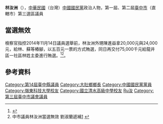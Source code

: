 {{Infobox_officeholder
| name = 林汝洲
| image name =
| width = 
| party = {{Kmt|25px}}
| now = 中華民國（台灣）政治人士 
| period = 
| Sex = 男 
| Native place = 
| date of birth = 1964年
| place of birth = 台中巿
| educate = 
*[[國立清水高級中學|國立清水高級中學]]
*[[嶺東科技大學|嶺東科技大學]]企管系
*嶺東科技大學企管碩士
| past = 
*臺中縣大肚鄉第十四、十五屆鄉長
*臺中縣第十四屆縣議員
*臺中縣大肚鄉第十四、十五屆鄉民代表
*中國國民黨第十七、十八次全國黨代表
*臺中縣舞龍舞獅技藝委員會主任委員
*救國團大肚鄉團委會會長
}}
'''林汝洲'''（{{bd|1964年||catIdx=Lin林}}），[[中華民國|中華民國]]（台灣）[[中國國民黨|中國國民黨]]政治人物，第一屆、第二屆[[臺中市|臺中市]]（直轄市）第三選區議員


==當選無效==
檢察官指控2014年11月14日議員選舉前，林汝洲外甥陳進益拿20,000元與24,000元，給林、蘇等樁腳，以五百元一票的方式賄選，同日再交付75,000千元給龍井區一社區林姓主委進行賄選。<ref>{{Cite web |url=https://news.ltn.com.tw/news/politics/paper/1003361/#中市議員林汝洲當選無效 |title=劉淑蘭遞補 |access-date=2021-06-21 |archive-date=2021-06-28 |archive-url=https://web.archive.org/web/20210628010437/https://news.ltn.com.tw/news/politics/paper/1003361#中市議員林汝洲當選無效 |dead-url=no }}</ref><ref>中市議員林汝洲當選無效 劉淑蘭遞補[https://news.ltn.com.tw/news/politics/paper/1003361] {{Wayback|url=https://news.ltn.com.tw/news/politics/paper/1003361 |date=20210309045121 }}</ref>。


== 參考資料 ==
{{reflist|2}}

{{臺中市第1屆議員}}
{{臺中市第2屆議員}}
{{第三屆臺中市議會議員}}
{{Authority control}}

{{DEFAULTSORT:Lin林}}
[[Category:第14屆臺中縣議員|Category:第14屆臺中縣議員]]
[[Category:大肚鄉鄉長|Category:大肚鄉鄉長]]
[[Category:中國國民黨黨員|Category:中國國民黨黨員]]
[[Category:嶺東科技大學校友|Category:嶺東科技大學校友]]
[[Category:國立清水高級中學校友|Category:國立清水高級中學校友]]
[[Category:林姓|Ru汝]]
[[Category:第三屆臺中市議會議員|Category:第三屆臺中市議會議員]]